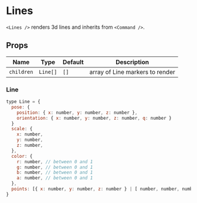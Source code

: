 
# Lines

`<Lines />` renders 3d lines and inherits from `<Command />`.

## Props

| Name       | Type     | Default | Description                     |
| ---------- | -------- | ------- | ------------------------------- |
| `children` | `Line[]` | `[]`    | array of Line markers to render |

### Line

```js
type Line = {
  pose: {
    position: { x: number, y: number, z: number },
    orientation: { x: number, y: number, z: number, q: number }
  }
  scale: {
    x: number,
    y: number,
    z: number,
  },
  color: {
    r: number, // between 0 and 1
    g: number, // between 0 and 1
    b: number, // between 0 and 1
    a: number, // between 0 and 1
  },
  points: [{ x: number, y: number, z: number } | [ number, number, number ]]
}
```

<LinesDemo />

<LinesWireframe />
